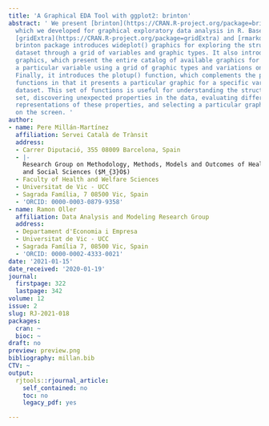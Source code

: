 ```yaml
---
title: 'A Graphical EDA Tool with ggplot2: brinton'
abstract: ' We present [brinton](https://CRAN.R-project.org/package=brinton) package,
  which we developed for graphical exploratory data analysis in R. Based on [ggplot2](https://CRAN.R-project.org/package=ggplot2),
  [gridExtra](https://CRAN.R-project.org/package=gridExtra) and [rmarkdown](https://CRAN.R-project.org/package=rmarkdown),
  brinton package introduces wideplot() graphics for exploring the structure of a
  dataset through a grid of variables and graphic types. It also introduces longplot()
  graphics, which present the entire catalog of available graphics for representing
  a particular variable using a grid of graphic types and variations on these types.
  Finally, it introduces the plotup() function, which complements the previous two
  functions in that it presents a particular graphic for a specific variable of a
  dataset. This set of functions is useful for understanding the structure of a data
  set, discovering unexpected properties in the data, evaluating different graphic
  representations of these properties, and selecting a particular graphic for display
  on the screen. '
author:
- name: Pere Millán-Martínez
  affiliation: Servei Català de Trànsit
  address:
  - Carrer Diputació, 355 08009 Barcelona, Spain
  - |-
    Research Group on Methodology, Methods, Models and Outcomes of Health
    and Social Sciences ($M_{3}O$)
  - Faculty of Health and Welfare Sciences
  - Universitat de Vic - UCC
  - Sagrada Família, 7 08500 Vic, Spain
  - 'ORCID: 0000-0003-0879-9358'
- name: Ramon Oller
  affiliation: Data Analysis and Modeling Research Group
  address:
  - Departament d'Economia i Empresa
  - Universitat de Vic - UCC
  - Sagrada Família 7, 08500 Vic, Spain
  - 'ORCID: 0000-0002-4333-0021'
date: '2021-01-15'
date_received: '2020-01-19'
journal:
  firstpage: 322
  lastpage: 342
volume: 12
issue: 2
slug: RJ-2021-018
packages:
  cran: ~
  bioc: ~
draft: no
preview: preview.png
bibliography: millan.bib
CTV: ~
output:
  rjtools::rjournal_article:
    self_contained: no
    toc: no
    legacy_pdf: yes

---
```

